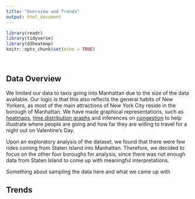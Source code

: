```yaml
---
title: "Overview and Trends"
output: html_document
---
```


```r
library(readr)
library(tidyverse)
library(d3heatmap)
knitr::opts_chunk$set(echo = TRUE)
```
<p>
</br>
</p>

## Data Overview

We limited our data to taxis going into Manhattan due to the size of the data available. Our logic is that this also reflects the general habits of New Yorkers, as most of the main attractions of New York City reside in the borough of Manhattan. We have made graphical representations, such as [heatmaps](heatmaps.html), [time distribution graphs](timedist.html) and inferences on [congestion](congestion.html) to help illustrate where people are going and how far they are willing to travel for a night out on Valentine's Day.

Upon an exploratory analysis of the dataset, we found that there were few rides coming from Staten Island into Manhattan. Therefore, we decided to focus on the other four boroughs for analysis, since there was not enough data from Staten Island to come up with meaningful interpretations.

Something about sampling the data here and what we came up with
</p>

## Trends


